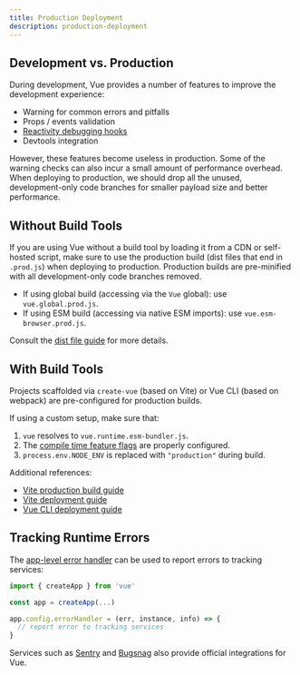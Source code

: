 ```yaml
---
title: Production Deployment
description: production-deployment
---
```


## Development vs. Production

During development, Vue provides a number of features to improve the development experience:

- Warning for common errors and pitfalls
- Props / events validation
- [Reactivity debugging hooks](/guide/extras/reactivity-in-depth#reactivity-debugging)
- Devtools integration

However, these features become useless in production. Some of the warning checks can also incur a small amount of performance overhead. When deploying to production, we should drop all the unused, development-only code branches for smaller payload size and better performance.

## Without Build Tools

If you are using Vue without a build tool by loading it from a CDN or self-hosted script, make sure to use the production build (dist files that end in `.prod.js`) when deploying to production. Production builds are pre-minified with all development-only code branches removed.

- If using global build (accessing via the `Vue` global): use `vue.global.prod.js`.
- If using ESM build (accessing via native ESM imports): use `vue.esm-browser.prod.js`.

Consult the [dist file guide](https://github.com/vuejs/core/tree/main/packages/vue#which-dist-file-to-use) for more details.

## With Build Tools

Projects scaffolded via `create-vue` (based on Vite) or Vue CLI (based on webpack) are pre-configured for production builds.

If using a custom setup, make sure that:

1. `vue` resolves to `vue.runtime.esm-bundler.js`.
2. The [compile time feature flags](/api/compile-time-flags) are properly configured.
3. <code>process.env.NODE_ENV</code> is replaced with `"production"` during build.

Additional references:

- [Vite production build guide](https://vitejs.dev/guide/build.html)
- [Vite deployment guide](https://vitejs.dev/guide/static-deploy.html)
- [Vue CLI deployment guide](https://cli.vuejs.org/guide/deployment.html)

## Tracking Runtime Errors

The [app-level error handler](/api/application#app-config-errorhandler) can be used to report errors to tracking services:

```js
import { createApp } from 'vue'

const app = createApp(...)

app.config.errorHandler = (err, instance, info) => {
  // report error to tracking services
}
```

Services such as [Sentry](https://docs.sentry.io/platforms/javascript/guides/vue/) and [Bugsnag](https://docs.bugsnag.com/platforms/javascript/vue/) also provide official integrations for Vue.
